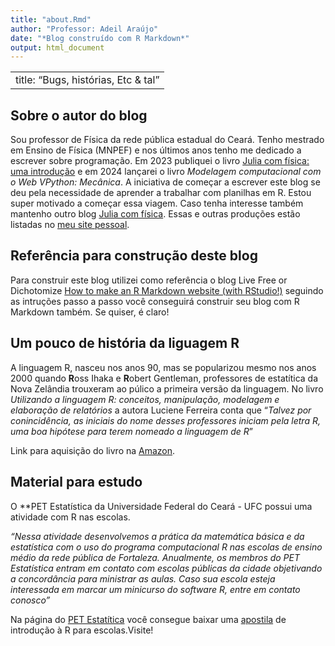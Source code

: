 ---
title: "about.Rmd"
author: "Professor: Adeil Araújo"
date: "*Blog construído com R Markdown*"
output: html_document
---

---
title: "Bugs, histórias, Etc & tal"
---

## Sobre o autor do blog

Sou professor de Física da rede pública estadual do Ceará. Tenho mestrado em Ensino de Física (MNPEF) e nos últimos anos tenho me dedicado a escrever sobre programação. Em 2023 publiquei o livro [Julia com física: uma introdução](https://www.seduc.ce.gov.br/wp-content/uploads/sites/37/2023/09/Ebook-02-Julia-com-Fisica.pdf) e em 2024 lançarei o livro *Modelagem computacional com o Web VPython: Mecânica*. A iniciativa de começar a escrever este blog se deu pela necessidade de aprender a trabalhar com planilhas em R. Estou super motivado a começar essa viagem. Caso tenha interesse também mantenho outro blog [Julia com física](https://juliacomfisica.github.io/). Essas e outras produções estão listadas no [meu site pessoal](https://adeil83.github.io/).

## Referência para construção deste blog

Para construir este blog utilizei como referência o blog Live Free or Dichotomize [How to make an R Markdown website (with RStudio!)](https://livefreeordichotomize.com/posts/2017-08-08-how-to-make-an-rmarkdown-website/index.html) seguindo as intruções passo a passo você conseguirá construir seu blog com R Markdown também. Se quiser, é claro!

## Um pouco de história da liguagem R

A linguagem R, nasceu nos anos 90, mas se popularizou mesmo nos anos 2000 quando **R**oss Ihaka e **R**obert Gentleman, professores de estatítica da Nova Zelândia trouxeram ao púlico a primeira versão da linguagem. No livro *Utilizando a linguagem R: conceitos, manipulação, modelagem e elaboração de relatórios* a autora Luciene Ferreira conta que "*Talvez por conincidência, as iniciais do nome desses professores iniciam pela letra R, uma boa hipótese para terem nomeado a linguagem de R*"

Link para aquisição do livro na [Amazon](https://www.amazon.com.br/Utilizando-linguagem-manipula%C3%A7%C3%A3o-visualiza%C3%A7%C3%A3o-elabora%C3%A7%C3%A3o/dp/8550814423).

## Material para estudo

O **PET Estatística da Universidade Federal do Ceará - UFC possui uma atividade com R nas escolas.

*"Nessa atividade desenvolvemos a prática da matemática básica e da estatística com o uso do programa computacional R nas escolas de ensino médio da rede pública de Fortaleza. Anualmente, os membros do PET Estatística entram em contato com escolas públicas da cidade objetivando a concordância para ministrar as aulas. Caso sua escola esteja interessada em marcar um minicurso do software R, entre em contato conosco"*

Na página do [PET Estatítica](https://sites.google.com/view/petestatisticaufc/atividades) você consegue baixar uma [apostila](https://drive.google.com/file/d/1koBbKSarTit1jUBt0jLrGnjF3TMLCu7s/view) de introdução à R para escolas.Visite!